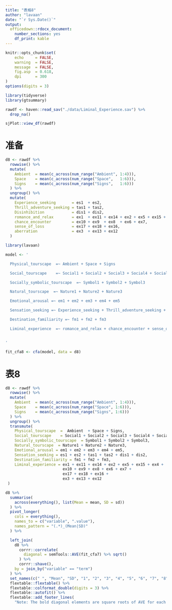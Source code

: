 ```yaml
---
title: "表格8"
author: "lavaan"
date: "`r Sys.Date()`"
output: 
  officedown::rdocx_document:
    number_sections: yes
    df_print: kable
---
```



```r
knitr::opts_chunk$set(
    echo     = FALSE,
    warning  = FALSE, 
    message  = FALSE,
    fig.asp  = 0.618,
    dpi      = 300
)
options(digits = 3)
```



```r
library(tidyverse)
library(gtsummary)

rawdf <- haven::read_sav("./data/Liminal_Experience.sav") %>% 
  drop_na()

sjPlot::view_df(rawdf)
```



# 准备

```r
d8 <- rawdf %>% 
  rowwise() %>% 
  mutate(
    Ambient  = mean(c_across(num_range("Ambient", 1:4))),
    Space    = mean(c_across(num_range("Space",   1:6))),
    Signs    = mean(c_across(num_range("Signs",   1:6)))
  ) %>% 
  ungroup() %>% 
  mutate(
    Experience_seeking       = es1  + es2,
    Thrill_adventure_seeking = tas1 + tas2,
    Disinhibition            = dis1 + dis2,
    romance_and_relax        = ex1  + ex11 + ex14 + ex2 + ex5 + ex15 + ex4,
    chance_encounter         = ex10 + ex9  + ex8  + ex6 + ex7,
    sense_of_loss            = ex17 + ex18 + ex16,
    aberration               = ex3  + ex13 + ex12
  ) 
```



```r
library(lavaan)

model <- '

  Physical_tourscape  =~ Ambient + Space + Signs

  Social_tourscape    =~ Social1 + Social2 + Social3 + Social4 + Social5

  Socially_symbolic_tourscape  =~ Symbol1 + Symbol2 + Symbol3

  Natural_tourscape  =~ Nature1 + Nature2 + Nature3

  Emotional_arousal =~ em1 + em2 + em3 + em4 + em5

  Sensation_seeking =~ Experience_seeking + Thrill_adventure_seeking + Disinhibition

  Destination_familiarity =~ fm1 + fm2 + fm3 

  Liminal_experience  =~ romance_and_relax + chance_encounter + sense_of_loss + aberration


'

fit_cfa8 <- cfa(model, data = d8)
```



# 表8

```r
d8 <- rawdf %>% 
  rowwise() %>% 
  mutate(
    Ambient  = mean(c_across(num_range("Ambient", 1:4))),
    Space    = mean(c_across(num_range("Space", 1:6))),
    Signs    = mean(c_across(num_range("Signs", 1:6)))
  ) %>% 
  ungroup() %>% 
  transmute(
    Physical_tourscape  =  Ambient  + Space + Signs,
    Social_tourscape    = Social1 + Social2 + Social3 + Social4 + Social5,
    Socially_symbolic_tourscape  = Symbol1 + Symbol2 + Symbol3,
    Natural_tourscape  = Nature1 + Nature2 + Nature3,
    Emotional_arousal = em1 + em2 + em3 + em4 + em5,
    Sensation_seeking = es1 + es2 + tas1 + tas2 + dis1 + dis2,
    Destination_familiarity = fm1 + fm2 + fm3,
    Liminal_experience = ex1 + ex11 + ex14 + ex2 + ex5 + ex15 + ex4 +
                         ex10 + ex9 + ex8 + ex6 + ex7 +
                         ex17 + ex18 + ex16 +
                         ex3 + ex13 + ex12
 )
```



```r
d8 %>% 
  summarise(
    across(everything(), list(Mean = mean, SD = sd))
  ) %>% 
  pivot_longer(
    cols = everything(),
    names_to = c("variable", ".value"),
    names_pattern = "(.*)_(Mean|SD)"
  ) %>% 

  left_join(
    d8 %>% 
      corrr::correlate(
        diagonal = semTools::AVE(fit_cfa7) %>% sqrt()
      ) %>% 
      corrr::shave(),
    by = join_by("variable" == "term")
  ) %>%  
  set_names(c(" ", "Mean", "SD", "1", "2", "3", "4", "5", "6", "7", "8")) %>% 
  flextable::flextable() %>% 
  flextable::colformat_double(digits = 3) %>% 
  flextable::autofit() %>% 
  flextable::add_footer_lines(
    "Note: The bold diagonal elements are square roots of AVE for each construct. Below diagonal elements are the correlations between constructs.")
```


